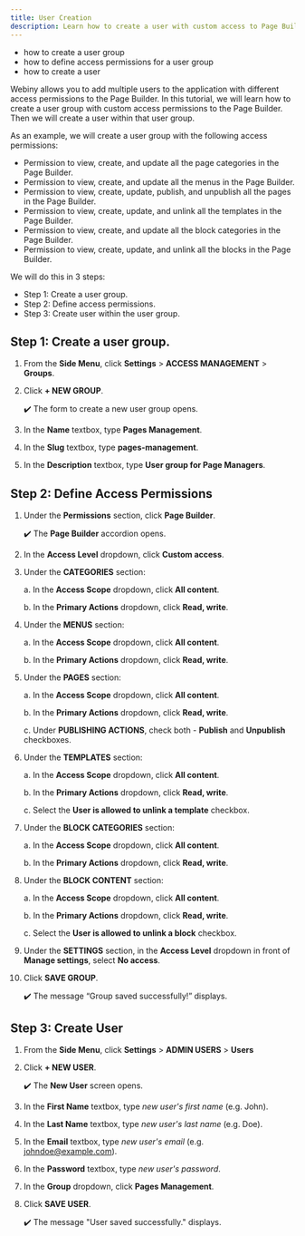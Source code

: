 ```yaml
---
title: User Creation
description: Learn how to create a user with custom access to Page Builder.
---
```



<Alert type="success" title="WHAT YOU'LL LEARN">

- how to create a user group
- how to define access permissions for a user group
- how to create a user

</Alert>

Webiny allows you to add multiple users to the application with different access permissions to the Page Builder. In this tutorial, we will learn how to create a user group with custom access permissions to the Page Builder. Then we will create a user within that user group.

As an example, we will create a user group with the following access permissions:

- Permission to view, create, and update all the page categories in the Page Builder.
- Permission to view, create, and update all the menus in the Page Builder.
- Permission to view, create, update, publish, and unpublish all the pages in the Page Builder.
- Permission to view, create, update, and unlink all the templates in the Page Builder.
- Permission to view, create, and update all the block categories in the Page Builder.
- Permission to view, create, update, and unlink all the blocks in the Page Builder.


We will do this in 3 steps:

- Step 1: Create a user group.
- Step 2: Define access permissions.
- Step 3: Create user within the user group.


## Step 1: Create a user group.

1. From the **Side Menu**, click **Settings** > **ACCESS MANAGEMENT** > **Groups**.

2. Click **+ NEW GROUP**.

    ✔️ The form to create a new user group opens.

3. In the **Name** textbox, type **Pages Management**.

4. In the **Slug** textbox, type **pages-management**.

5. In the **Description** textbox, type **User group for Page Managers**.


## Step 2: Define Access Permissions

1. Under the **Permissions** section, click **Page Builder**.

    ✔️ The **Page Builder** accordion opens.

2. In the **Access Level** dropdown, click **Custom access**.

3. Under the **CATEGORIES** section:

    a. In the **Access Scope** dropdown, click **All content**.

    b. In the **Primary Actions** dropdown, click **Read, write**.

4. Under the **MENUS** section:

    a. In the **Access Scope** dropdown, click **All content**.

    b. In the **Primary Actions** dropdown, click **Read, write**.

5. Under the **PAGES** section:

    a. In the **Access Scope** dropdown, click **All content**.

    b. In the **Primary Actions** dropdown, click **Read, write**.

    c. Under **PUBLISHING ACTIONS**, check both - **Publish** and **Unpublish** checkboxes.

6. Under the **TEMPLATES** section:

    a. In the **Access Scope** dropdown, click **All content**.

    b. In the **Primary Actions** dropdown, click **Read, write**.

    c. Select the **User is allowed to unlink a template** checkbox.

7. Under the **BLOCK CATEGORIES** section:

    a. In the **Access Scope** dropdown, click **All content**.

    b. In the **Primary Actions** dropdown, click **Read, write**.

8. Under the **BLOCK CONTENT** section:

    a. In the **Access Scope** dropdown, click **All content**.

    b. In the **Primary Actions** dropdown, click **Read, write**.

    c. Select the **User is allowed to unlink a block** checkbox.

9. Under the **SETTINGS** section, in the **Access Level** dropdown in front of **Manage settings**, select **No access**.

10. Click **SAVE GROUP**.

    ✔️ The message “Group saved successfully!” displays.


## Step 3: Create User

1. From the **Side Menu**, click **Settings** > **ADMIN USERS** > **Users**

2. Click **+ NEW USER**.

    ✔️ The **New User** screen opens.

3. In the **First Name** textbox, type *new user's first name* (e.g. John).

4. In the **Last Name** textbox, type *new user's last name* (e.g. Doe).

5. In the **Email** textbox, type *new user's email* (e.g. johndoe@example.com).

6. In the **Password** textbox, type *new user's password*.

7. In the **Group** dropdown, click **Pages Management**.

8. Click **SAVE USER**.

    ✔️ The message "User saved successfully." displays.